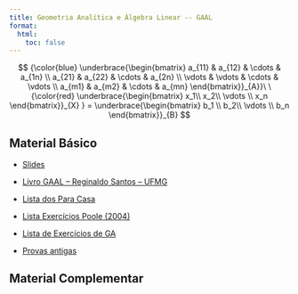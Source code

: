 ```yaml
---
title: Geometria Analítica e Álgebra Linear -- GAAL
format:
  html:
    toc: false
---
```


$$
{\color{blue} \underbrace{\begin{bmatrix}
 a_{11}  & a_{12}  & \cdots &  a_{1n}  \\
 a_{21} & a_{22}  & \cdots  & a_{2n} \\
 \vdots & \vdots & \cdots & \vdots \\
 a_{m1} & a_{m2}  & \cdots  & a_{mn} 
\end{bmatrix}}_{A}}\ \
{\color{red}
\underbrace{\begin{bmatrix}
x_1\\ x_2\\ \vdots \\ x_n
\end{bmatrix}}_{X}
}
=
\underbrace{\begin{bmatrix}
b_1 \\ b_2\\ \vdots \\ b_n
\end{bmatrix}}_{B}
$$

::: {layout-ncol=2}

## Material Básico

- [Slides](gaal.pdf)

- [Livro GAAL -- Reginaldo Santos -- UFMG](gaalt0.pdf)

- [Lista dos Para Casa](paracasa.pdf) 

- [Lista Exercícios Poole (2004)](lista-gaal-poole-2004.pdf)

- [Lista de Exercícios de GA](lista-exercicios-GA.pdf)

- [Provas antigas](provas/)


## Material Complementar

:::






